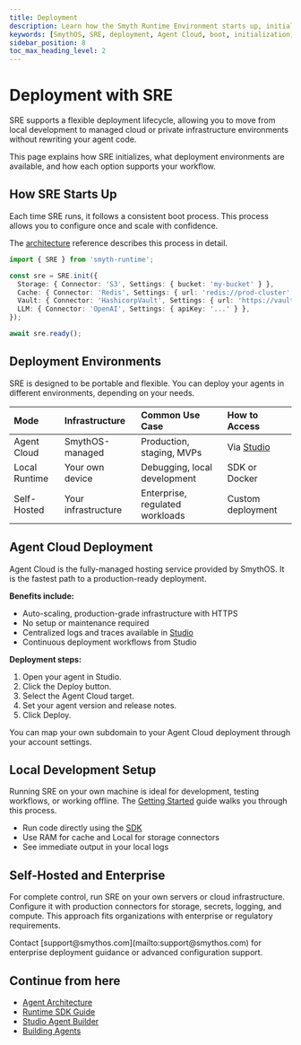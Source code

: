 ```yaml
---
title: Deployment
description: Learn how the Smyth Runtime Environment starts up, initializes, and scales from development to production, including managed cloud options.
keywords: [SmythOS, SRE, deployment, Agent Cloud, boot, initialization, scaling, production, development]
sidebar_position: 8
toc_max_heading_level: 2
---
```


# Deployment with SRE

SRE supports a flexible deployment lifecycle, allowing you to move from local development to managed cloud or private infrastructure environments without rewriting your agent code.

<InfoCallout title="What this covers">
This page explains how SRE initializes, what deployment environments are available, and how each option supports your workflow.
</InfoCallout>

<Spacer size="md" />

## How SRE Starts Up

Each time SRE runs, it follows a consistent boot process. This process allows you to configure once and scale with confidence.

The [architecture](/docs/agent-runtime/architecture) reference describes this process in detail.

```typescript
import { SRE } from 'smyth-runtime';

const sre = SRE.init({
  Storage: { Connector: 'S3', Settings: { bucket: 'my-bucket' } },
  Cache: { Connector: 'Redis', Settings: { url: 'redis://prod-cluster' } },
  Vault: { Connector: 'HashicorpVault', Settings: { url: 'https://vault.company.com' } },
  LLM: { Connector: 'OpenAI', Settings: { apiKey: '...' } },
});

await sre.ready();
```

<Spacer size="md" />

## Deployment Environments

SRE is designed to be portable and flexible. You can deploy your agents in different environments, depending on your needs.

| Mode             | Infrastructure         | Common Use Case                  | How to Access         |
| :--------------- | :--------------------- | :------------------------------- | :-------------------- |
| Agent Cloud      | SmythOS-managed        | Production, staging, MVPs        | Via [Studio](/docs/agent-studio/overview) |
| Local Runtime    | Your own device        | Debugging, local development     | SDK or Docker         |
| Self-Hosted      | Your infrastructure    | Enterprise, regulated workloads  | Custom deployment     |

<Spacer size="md" />

## Agent Cloud Deployment

Agent Cloud is the fully-managed hosting service provided by SmythOS. It is the fastest path to a production-ready deployment.

**Benefits include:**
- Auto-scaling, production-grade infrastructure with HTTPS
- No setup or maintenance required
- Centralized logs and traces available in [Studio](/docs/agent-studio/overview)
- Continuous deployment workflows from Studio

**Deployment steps:**
1. Open your agent in Studio.
2. Click the Deploy button.
3. Select the Agent Cloud target.
4. Set your agent version and release notes.
5. Click Deploy.

<InfoCallout title="Use a custom subdomain">
You can map your own subdomain to your Agent Cloud deployment through your account settings.
</InfoCallout>

<Spacer size="md" />

## Local Development Setup

Running SRE on your own machine is ideal for development, testing workflows, or working offline. The [Getting Started](/docs/agent-runtime/getting-started) guide walks you through this process.

- Run code directly using the [SDK](/docs/agent-runtime/sdk-guide)
- Use RAM for cache and Local for storage connectors
- See immediate output in your local logs

<Spacer size="md" />

## Self-Hosted and Enterprise

For complete control, run SRE on your own servers or cloud infrastructure. Configure it with production connectors for storage, secrets, logging, and compute. This approach fits organizations with enterprise or regulatory requirements.

<InfoCallout title="Need help with this setup?">
Contact [support@smythos.com](mailto:support@smythos.com) for enterprise deployment guidance or advanced configuration support.
</InfoCallout>

<Spacer size="md" />

## Continue from here

- [Agent Architecture](/docs/agent-runtime/architecture)
- [Runtime SDK Guide](/docs/agent-runtime/sdk-guide)
- [Studio Agent Builder](/docs/agent-studio/overview)
- [Building Agents](/docs/agent-runtime/building-agents)
